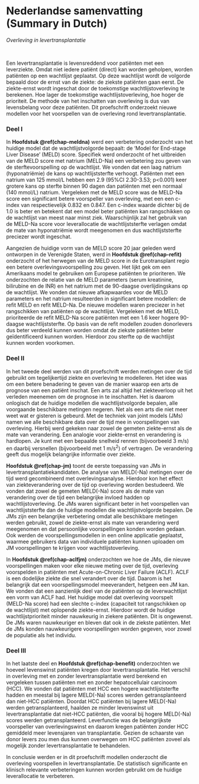 
\backmatter

# Nederlandse samenvatting (Summary in Dutch) {#chap-nlsum}
\chaptermark{Summary in Dutch}

_Overleving in levertransplantatie_

\bigskip
<br>

Een levertransplantatie is levensreddend voor patiënten met een leverziekte. Omdat niet iedere patiënt (direct) kan worden geholpen, worden patiënten op een wachtlijst geplaatst. Op deze wachtlijst wordt de volgorde bepaald door de ernst van de ziekte: de ziekste patiënten gaan eerst. De ziekte-ernst wordt ingeschat door de toekomstige wachtlijstoverleving te berekenen. Hoe lager de toekomstige wachtlijstoverleving, hoe hoger de prioriteit. De methode van het inschatten van overleving is dus van levensbelang voor deze patiënten. Dit proefschrift onderzoekt nieuwe modellen voor het voorspellen van de overleving rond levertransplantatie.

### Deel I {-}
In **Hoofdstuk \@ref(chap-meldna)** werd een verbetering onderzocht van het huidige model dat de wachtlijstvolgorde bepaalt: de 'Model for End-stage Liver Disease' (MELD) score. Specifiek werd onderzocht of het uitbreiden van de MELD score met natrium (MELD-Na) een verbetering zou geven van de sterftevoorspelling op de wachtlijst. We vonden dat een laag natrium (hyponatriëmie) de kans op wachtlijststerfte verhoogt. Patiënten met een natrium van 125 mmol/L hebben een 2.9 (95%CI 2.30-3.53; p<0.001) keer grotere kans op sterfte binnen 90 dagen dan patiënten met een normaal (140 mmol/L) natrium. Vergeleken met de MELD score was de MELD-Na score  een significant betere voorspeller van overleving, met een een c-index van respectievelijk 0.832 en 0.847. Een c-index waarde dichter bij de 1.0 is beter en betekent dat een model beter patiënten kan rangschikken op de wachtlijst van meest naar minst ziek. Waarschijnlijk zal het gebruik van de MELD-Na score voor leverallocatie de wachtlijststerfte verlagen omdat de mate van hyponatriëmie wordt meegenomen en dus wachtlijststerfte preciezer wordt ingeschat. 

Aangezien de huidige vorm van de MELD score 20 jaar geleden werd ontworpen in de Verenigde Staten, werd in **Hoofdstuk \@ref(chap-refit)** onderzocht of het herwegen van de MELD score in de Eurotransplant regio een betere overlevingsvoorspelling zou geven. Het lijkt gek om een Amerikaans model te gebruiken om Europese patiënten te prioriteren. We onderzochten de relatie van de MELD parameters (serum kreatinine, bilirubine en de INR) en het natrium met de 90-daagse overlijdingskans op de wachtlijst. We vonden dat nieuwe afkapwaardes voor de MELD parameters en het natrium resulteerden in significant betere modellen: de refit MELD en refit MELD-Na. De nieuwe modellen waren preciezer in het rangschikken van patiënten op de wachtlijst. Vergeleken met de MELD, prioriteerde de refit MELD-Na score patiënten met een 1.6 keer hogere 90-daagse wachtlijststerfte. Op basis van de refit modellen zouden donorlevers dus beter verdeeld kunnen worden omdat de ziekste patiënten beter geïdentificeerd kunnen worden. Hierdoor zou sterfte op de wachtlijst kunnen worden voorkomen.

### Deel II {-}
In het tweede deel werden van dit proefschrift werden metingen over de tijd gebruikt om tegelijkertijd ziekte en overleving te modelleren. Het idee was om een betere benadering te geven van de manier waarop een arts de prognose van een patiënt inschat. Een arts zal altijd het ziekteverloop uit het verleden meenemen om de prognose in te inschatten. Het is daarom onlogisch dat de huidige modellen die wachtlijstvolgorde bepalen, alle voorgaande beschikbare metingen negeren. Net als een arts die niet meer weet wat er gisteren is gebeurd. Met de techniek van joint models (JMs) namen we alle beschikbare data over de tijd mee in voorspellingen van overleving. Hierbij werd gekeken naar zowel de gemeten ziekte-ernst als de mate van verandering. Een analogie voor ziekte-ernst en verandering is hardlopen. Je kunt met een bepaalde snelheid rennen (bijvoorbeeld 3 m/s) en daarbij versnellen (bijvoorbeeld met 1 m/s^2^) of vertragen. De verandering geeft dus mogelijk belangrijke informatie over ziekte.

**Hoofdstuk \@ref(chap-jm)** toont de eerste toepassing van JMs in levertransplantatiekandidaten. De analyse van MELD(-Na) metingen over de tijd werd gecombineerd met overlevingsanalyse. Hierdoor kon het effect van ziekteverandering over de tijd op overleving worden bestudeerd. We vonden dat zowel de gemeten MELD(-Na) score als de mate van verandering over de tijd een belangrijke invloed hadden op wachtlijstoverleving. De JMs waren significant beter in het voorspellen van wachtlijststerfte dan de huidige modellen die wachtlijstvolgorde bepalen. De JMs zijn een belangrijke verbetering omdat alle beschikbare metingen werden gebruikt, zowel de ziekte-ernst als mate van verandering werd meegenomen en dat persoonlijke voorspellingen konden worden gedaan. Ook werden de voorspellingsmodellen in een online applicatie geplaatst, waarmee gebruikers data van individuele patiënten kunnen uploaden om JM voorspellingen te krijgen voor wachtlijstoverleving.

In **Hoofdstuk \@ref(chap-aclfjm)** onderzochten we hoe de JMs, die nieuwe voorspellingen maken voor elke nieuwe meting over de tijd, overleving voorspelden in patiënten met Acute-on-Chronic Liver Failure (ACLF). ACLF is een dodelijke ziekte die snel verandert over de tijd. Daarom is het belangrijk dat een voorspellingsmodel meeverandert, hetgeen een JM kan. We vonden dat een aanzienlijk deel van de patiënten op de leverwachtlijst een vorm van ACLF had. Het huidige model dat overleving voorspelt (MELD-Na score) had een slechte c-index (capaciteit tot rangschikken op de wachtlijst) met oplopende ziekte-ernst. Hierdoor wordt de huidige wachtlijstprioriteit minder nauwkeurig in ziekere patiënten. Dit is ongewenst. De JMs waren nauwkeuriger en bleven dat ook in de ziekste patiënten. Met de JMs konden nauwkeurigere voorspellingen worden gegeven, voor zowel de populatie als het individu.

### Deel III {-}
In het laatste deel en **Hoofdstuk \@ref(chap-benefit)** onderzochten we hoeveel levenswinst patiënten kregen door levertransplantatie. Het verschil in overleving met en zonder levertransplantatie werd berekend en vergeleken tussen patiënten met en zonder hepatocellulair carcinoom (HCC). We vonden dat patiënten met HCC een hogere wachtlijststerfte hadden en meestal bij lagere MELD(-Na) scores werden getransplanteerd dan niet-HCC patiënten. Doordat HCC patiënten bij lagere MELD(-Na) werden getransplanteerd, haalden ze minder levenswinst uit levertransplantatie dat niet-HCC patiënten, die vooral bij hogere MELD(-Na) scores werden getransplanteerd. Leverfunctie was de belangrijkste voorspeller van overlevingswinst en daarom kregen patiënten zonder HCC gemiddeld meer levensjaren van transplantatie. Gezien de schaarste van donor levers zou men dus kunnen overwegen om HCC patiënten zoveel als mogelijk zonder levertransplantatie te behandelen.

In conclusie werden er in dit proefschrift modellen onderzocht die overleving voorspellen in levertransplantatie. De statistisch significante en klinisch relevante verbeteringen kunnen worden gebruikt om de huidige leverallocatie te verbeteren. 

